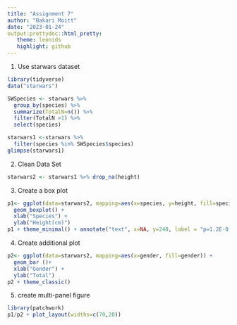 ```yaml
---
title: "Assignment 7"
author: "Bakari Moitt"
date: "2023-01-24"
output:prettydoc::html_pretty:
   theme: leonids
   highlight: github
---
```

1. Use starwars dataset
```r
library(tidyverse)
data("starwars")

SWSpecies <- starwars %>%
  group_by(species) %>%
  summarize(TotalN=n()) %>%
  filter(TotalN >1) %>%
  select(species)

starwars1 <-starwars %>%
  filter(species %in% SWSpecies$species)
glimpse(starwars1)
```

2. Clean Data Set
```r
starwars2 <- starwars1 %>% drop_na(height)
```

3. Create a box plot
```r
p1<- ggplot(data=starwars2, mapping=aes(x=species, y=height, fill=species)) + 
  geom_boxplot() + 
  xlab("Species") +
  ylab("Height(cm)")
p1 + theme_minimal() + annotate("text", x=NA, y=240, label = "p=1.2E-0.5", colour = "red", size = 2.5)
```

4. Create additional plot
```r
p2<- ggplot(data=starwars2, mapping=aes(x=gender, fill=gender)) + 
  geom_bar ()+
  xlab("Gender") +
  ylab("Total")
p2 + theme_classic()
```

5. create multi-panel figure
```r
library(patchwork)
p1/p2 + plot_layout(widths=c(70,20))
```


